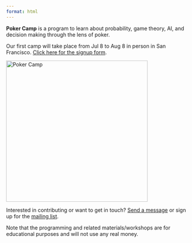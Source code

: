 ```yaml
---
format: html
---
```

**Poker Camp** is a program to learn about probability, game theory, AI, and decision making through the lens of poker. 

Our first camp will take place from Jul 8 to Aug 8 in person in San Francisco. [Click here for the signup form](https://docs.google.com/forms/d/e/1FAIpQLSfI49gLBEE7JL2Xs4a74uMaRPYqDODG46F7Xf1YSmg3ppWQlA/viewform).

<img src="./assets/pc.png" alt="Poker Camp" width="384"/>

Interested in contributing or want to get in touch? [Send a message](mailto:info@poker.camp) or sign up for the [mailing list](/mailinglist).

Note that the programming and related materials/workshops are for educational purposes and will not use any real money. 
